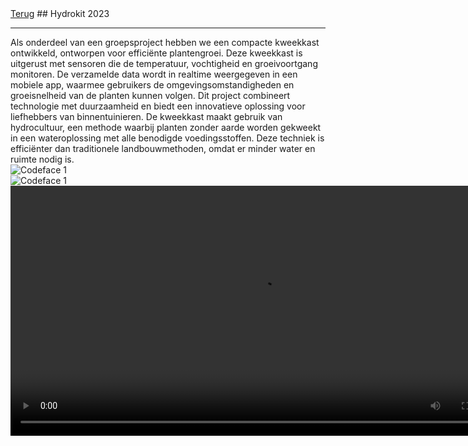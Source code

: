 
<div className="heading">
  <a className="back" href="/"><LeftArrow />Terug</a>
  ## Hydrokit
  <span>2023</span>
</div>

<hr />
Als onderdeel van een groepsproject hebben we een compacte kweekkast ontwikkeld, ontworpen voor efficiënte plantengroei. Deze kweekkast is uitgerust met sensoren die de temperatuur, vochtigheid en groeivoortgang monitoren. De verzamelde data wordt in realtime weergegeven in een mobiele app, waarmee gebruikers de omgevingsomstandigheden en groeisnelheid van de planten kunnen volgen. Dit project combineert technologie met duurzaamheid en biedt een innovatieve oplossing voor liefhebbers van binnentuinieren. De kweekkast maakt gebruik van hydrocultuur, een methode waarbij planten zonder aarde worden gekweekt in een wateroplossing met alle benodigde voedingsstoffen. Deze techniek is efficiënter dan traditionele landbouwmethoden, omdat er minder water en ruimte nodig is.

<div style={{ maxWidth: '800px', margin: '0 auto', marginBottom: '20px' }}>
  <Image
    src="/images/growingbox.jpeg"
    alt="Codeface 1"
    layout="responsive"
    width={600}
    height={400}
  />
</div>
<div style={{ maxWidth: '800px', margin: '0 auto', marginBottom: '20px' }}>
  <Image
    src="/images/growingbox1.jpeg"
    alt="Codeface 1"
    layout="responsive"
    width={600}
    height={400}
  />
</div>
<video controls width="800">
  <source src="/videos/videobox.mp4" type="video/mp4" />
  Your browser does not support the video tag. Moet nog gedraaid worden
</video>